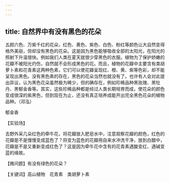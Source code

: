 ```yaml
---
---
---
```

title: 自然界中有没有黑色的花朵
---




五颜六色、万紫千红的花朵，红色、黄色、紫色、白色、粉红等颜色让大自然变得格外美丽，但却没有黑色的花朵。这是因为黑色能够吸收全部的太阳光，在阳光的照射下升温很快。例如我们人类在夏天就很少穿黑色的衣服。植物为了保护娇嫩的花瓣不被阳光灼伤，自然就不会形成黑色的花。而且，植物的花瓣中主要含有类胡萝卜素和花青素这两种色素，它们可以使花瓣呈现红、橙、黄、紫等色彩，却不能呈现出黑色。没有黑色素的存在，黑色的花朵当然也就没有了。也许有人会对此提出异议，认为黑色花朵虽然极为稀少，但的确存在，例如珍稀品种黑玫瑰、黑牡丹、黑郁金香等。其实，这些珍稀品种都是经过人类长期培育而成，使花朵的颜色变成很深的紫黑色，但到现在为止，还没有真正培养成能开出完全黑色花朵的植物品种。（邓泓）

郁金香



【实验场】



去野外采几朵红色的牵牛花，将花瓣放入肥皂水中，注意观察花瓣的颜色，红色的花瓣是不是慢慢变成蓝色了？将变为蓝色的花瓣用自来水冲洗干净，放到白醋中，花瓣是不是又重新变成红色了？这是因为牵牛花中含有的花青素遇酸变红、遇碱变蓝的缘故。

【微问题】有没有绿色的花朵？

【关键词】高山植物　花青素　类胡萝卜素